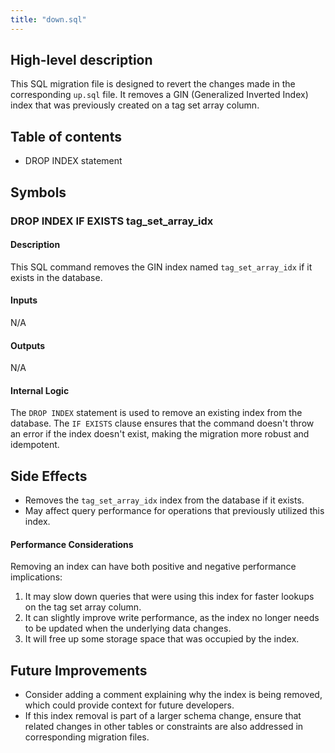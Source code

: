 ```yaml
---
title: "down.sql"
---
```


## High-level description
This SQL migration file is designed to revert the changes made in the corresponding `up.sql` file. It removes a GIN (Generalized Inverted Index) index that was previously created on a tag set array column.

## Table of contents
- DROP INDEX statement

## Symbols

### DROP INDEX IF EXISTS tag_set_array_idx
#### Description
This SQL command removes the GIN index named `tag_set_array_idx` if it exists in the database.

#### Inputs
N/A

#### Outputs
N/A

#### Internal Logic
The `DROP INDEX` statement is used to remove an existing index from the database. The `IF EXISTS` clause ensures that the command doesn't throw an error if the index doesn't exist, making the migration more robust and idempotent.

## Side Effects
- Removes the `tag_set_array_idx` index from the database if it exists.
- May affect query performance for operations that previously utilized this index.

#### Performance Considerations
Removing an index can have both positive and negative performance implications:
1. It may slow down queries that were using this index for faster lookups on the tag set array column.
2. It can slightly improve write performance, as the index no longer needs to be updated when the underlying data changes.
3. It will free up some storage space that was occupied by the index.

## Future Improvements
- Consider adding a comment explaining why the index is being removed, which could provide context for future developers.
- If this index removal is part of a larger schema change, ensure that related changes in other tables or constraints are also addressed in corresponding migration files.